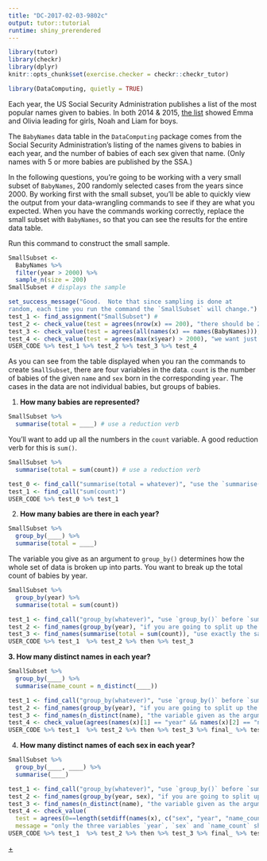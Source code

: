 ```yaml
---
title: "DC-2017-02-03-9802c"
output: tutor::tutorial
runtime: shiny_prerendered
---
```


```r
library(tutor)
library(checkr)
library(dplyr)
knitr::opts_chunk$set(exercise.checker = checkr::checkr_tutor)
```

```r
library(DataComputing, quietly = TRUE)
```

Each year, the US Social Security Administration publishes a list of the most popular names given to babies.  In both 2014 & 2015, [the list](http://www.ssa.gov/oact/babynames/#ht=2) showed Emma and Olivia leading for girls, Noah and Liam for boys.

The `BabyNames` data table in the `DataComputing` package comes from the Social Security Administration's listing of the names givens to babies in each year, and the number of babies of each sex given that name. (Only names with 5 or more babies are published by the SSA.)

In the following questions, you're going to be working with a very small subset of `BabyNames`, 200 randomly selected cases from the years since 2000. By working first with the small subset, you'll be able to quickly view the output from your data-wrangling commands to see if they are what you expected. When you have the commands working correctly, replace the small subset with `BabyNames`, so that you can see the results for the entire data table.

Run this command to construct the small sample.

```r
SmallSubset <-
  BabyNames %>%
  filter(year > 2000) %>%
  sample_n(size = 200)
SmallSubset # displays the sample
```

```r
set_success_message("Good.  Note that since sampling is done at
random, each time you run the command the `SmallSubset` will change.") 
test_1 <- find_assignment("SmallSubset") #
test_2 <- check_value(test = agrees(nrow(x) == 200), "there should be 200 cases in the `SmallSubset`.")
test_3 <- check_value(test = agrees(all(names(x) == names(BabyNames))), message = "the SmallSubset should be drawn from `BabyNames`.")
test_4 <- check_value(test = agrees(max(x$year) > 2000), "we want just the years after 2000")
USER_CODE %>% test_1 %>% test_2 %>% test_3 %>% test_4
```

As you can see from the table displayed when you ran the commands to create `SmallSubset`, there are four variables in the data. `count` is the number of babies of the given `name` and `sex` born in the corresponding `year`.  The cases in the data are not individual babies, but groups of babies.



1. **How many babies are represented?**

```r
SmallSubset %>%
  summarise(total = ____) # use a reduction verb
```

<div id="DC-2017-02-03-9802c-1-hint">
You'll want to add up all the numbers in the `count` variable. A good reduction verb for this is `sum()`.
</div>

```r
SmallSubset %>%
  summarise(total = sum(count)) # use a reduction verb
```


```r
test_0 <- find_call("summarise(total = whatever)", "use the `summarise() data verb here and call the variable produced as output `total`")
test_1 <- find_call("sum(count)")
USER_CODE %>% test_0 %>% test_1
```



2. **How many babies are there in each year?**

```r
SmallSubset %>% 
  group_by(____) %>% 
  summarise(total = ____)
```

<div id="DC-2017-02-03-9802c-2-hint">
The variable you give as an argument to `group_by()` determines how the whole set of data is broken up into parts. You want to break up the total count of babies by year.
</div>

```r
SmallSubset %>% 
  group_by(year) %>% 
  summarise(total = sum(count))
```

```r
test_1 <- find_call("group_by(whatever)", "use `group_by()` before `summarise()`")
test_2 <- find_names(group_by(year), "if you are going to split up the total by year, you should use `year` as the grouping variable")
test_3 <- find_names(summarise(total = sum(count)), "use exactly the same `summarise()` command as in the previous item in this exercise.")
USER_CODE %>% test_1  %>% test_2 %>% then %>% test_3
```

**3. How many distinct names in each year?**

```r
SmallSubset %>%
  group_by(____) %>%
  summarise(name_count = n_distinct(____))
```

```r
test_1 <- find_call("group_by(whatever)", "use `group_by()` before `summarise()`")
test_2 <- find_names(group_by(year), "if you are going to split up the total by year, you should use `year` as the grouping variable")
test_3 <- find_names(n_distinct(name), "the variable given as the argument to `n_distinct()` should be the variable for which you want to count the number of distinct levels.")
test_4 <- check_value(agrees(names(x)[1] == "year" && names(x)[2] == "name_count"), "only the two variables `year` and `name_count` should be in the result." )
USER_CODE %>% test_1  %>% test_2 %>% then %>% test_3 %>% final_ %>% test_4
```

4. **How many distinct names of each sex in each year?**

```r
SmallSubset %>%
  group_by(____, ____) %>%
  summarise(____)
```

```r
test_1 <- find_call("group_by(whatever)", "use `group_by()` before `summarise()`")
test_2 <- find_names(group_by(year, sex), "if you are going to split up the total by year, you should use `year` as the grouping variable")
test_3 <- find_names(n_distinct(name), "the variable given as the argument to `n_distinct()` should be the variable for which you want to count the number of distinct levels.")
test_4 <- check_value(
  test = agrees(0==length(setdiff(names(x), c("sex", "year", "name_count")))), 
  message = "only the three variables `year`, `sex` and `name_count` should be in the result." )
USER_CODE %>% test_1  %>% test_2 %>% then %>% test_3 %>% final_ %>% test_4
```


<!-- narrative to wrap up (if any) goes here -->








<!-- identifier for the source problem file is the tooltip on the "+" below. -->
<a href="#" title = "DC-2017-02-03-9802c">+</a>

